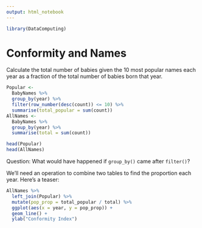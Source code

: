 ```yaml
---
output: html_notebook
---
```


```r
library(DataComputing)
```

# Conformity and Names

Calculate the total number of babies given the 10 most popular names each year as a fraction of the total number of babies born that year.

```r
Popular <- 
  BabyNames %>%
  group_by(year) %>%
  filter(row_number(desc(count)) <= 10) %>%
  summarise(total_popular = sum(count)) 
AllNames <-
  BabyNames %>% 
  group_by(year) %>%
  summarise(total = sum(count))
```
 
```r
head(Popular)
head(AllNames)
```

Question: What would have happened if `group_by()` came after `filter()`?

We'll need an operation to combine two tables to find the proportion each year. Here's a teaser:
```r
AllNames %>%
  left_join(Popular) %>%
  mutate(pop_prop = total_popular / total) %>%
  ggplot(aes(x = year, y = pop_prop)) + 
  geom_line() + 
  ylab("Conformity Index")
```